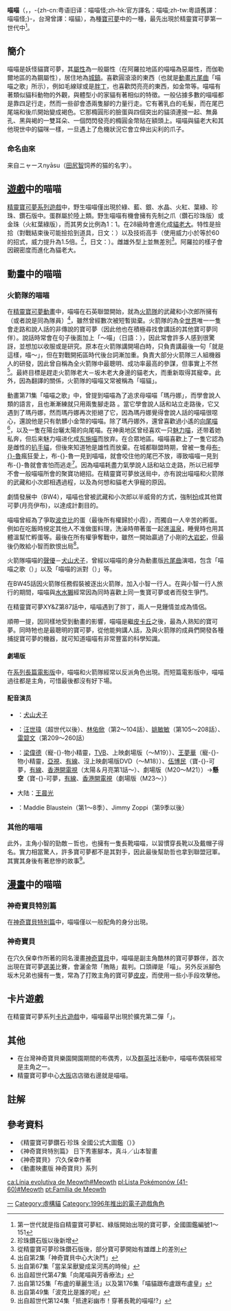 {{trivia|time=2020-02-02T08:27:48+00:00}}
{{Otheruse|喵喵叫}}
{{noteTA
|G1=神奇寶貝
}}
{{Pokemon Infobox |
image= [[File:Meowth2.png|File:Meowth2.png]]|<!-- 圖片 -->
name= 喵喵叫 |<!-- 名字 -->
number= 52|<!-- 全國編號 -->
prev= [[三地鼠|三地鼠]] |<!-- 前項 -->
next= [[貓老大|貓老大]] |<!-- 後項 -->
japanese= {{lang|ja|ニャース}} - nyāsu|<!-- 日文名稱 -->
english= Meowth|<!-- 英文名稱 -->
othername= 喵-{}-喵怪、喵貓|<!-- 其他譯名 -->
evolvesfrom= 無 |<!-- 進化自 -->
evolvesto= [[貓老大|貓老大]]/[[貓頭目|貓頭目]](伽勒爾的樣子才能進化) |<!-- 可進化成 -->
stage= 基本 |<!-- 進化等級 -->
<!--
進化等級分為基本，一級進化，二級進化及幼生期四種
-->
species=妖怪貓寶可夢 |<!-- 總類 -->
type= 一般/惡(阿羅拉的樣子)/鋼(伽勒爾的樣子) |<!-- 屬性一 -->
height= 0.4 |<!-- 身高(米) -->
weight= 4.2 |<!-- 體重(公斤) -->
color=黃色/藍色(阿羅拉的樣子)/灰色(伽勒爾的樣子) |<!-- 顏色 -->
ability=撿拾或技術高手 |<!-- 特性 -->
move=聚寶功、亂抓 |<!-- 絕招 -->
shinycolor= |<!-- 閃光顏色 -->
johtonumber= 136 |<!-- 城都聯盟編號 -->
johtoprev= [[火爆猴|火爆猴]] |<!-- 城都聯盟前項 -->
johtonext= [[貓老大|貓老大]] |<!-- 城都聯盟後項 -->
hoennnumber= |<!-- 芳緣地方編號 -->
hoennprev= |<!-- 芳緣地方前項 -->
hoennnext= |<!-- 芳緣地方後項 -->
sinnohnumber= |<!-- 神奧地方編號 -->
sinnohprev= |<!-- 神奧地方前項 -->
sinnohnext= |<!-- 神奧地方後項 -->
}}
'''喵喵'''（{{lang-ja|ニャース}}，{{lang-en|Meowth}}，-{zh-cn:粤语旧译：喵喵怪;zh-hk:官方譯名：喵喵;zh-tw:粵語舊譯：喵喵怪;}-，台灣曾譯：喵貓），為{{NUMBEROFPOKEMON}}種[[寶可夢|寶可夢]]中的一種，最先出現於精靈寶可夢第一世代中<ref>第一世代就是指自精靈寶可夢紅、綠版開始出現的寶可夢，全國圖鑑編號1～151</ref>。

==簡介==
喵喵是妖怪貓寶可夢，其[[神奇寶貝屬性|屬性]]為一般屬性（在阿羅拉地區的喵喵為惡屬性，而伽勒爾地區的為鋼屬性），居住地為[[城鎮|城鎮]]。喜歡圓滾滾的東西（也就是[[動畫|動畫]][[片尾曲|片尾曲]]「喵喵之歌」所示），例如毛線球或是[[胖丁|胖丁]]，也喜歡閃亮亮的東西，如金幣等。喵喵有著類似貓科動物的外觀，與體型小的家貓有著相似的特徵。一般佔據多數的喵喵都是靠四足行走，然而一些卻會憑兩隻腳的力量行走。它有著乳白的毛髮，而在尾巴尾端和後爪開始變成褐色。它那橢圓形的臉蛋與四個突出的貓須連接一起、無鼻孔、黑與褐的一雙耳朵、一個閃閃發亮的橢圓金幣貼在額頭上。喵喵與貓老大和其他現世中的貓咪一樣，一旦遇上了危機狀況它會立伸出尖利的爪子。

===命名由來===
来自ニャースnyāsu（[[田尻智|田尻智]]饲养的猫的名字）。

==[[神奇寶貝遊戲列表|遊戲]]中的喵喵==
[[神奇寶貝遊戲列表|精靈寶可夢系列遊戲]]中，野生喵喵僅出現於綠、藍、銀、水晶、火紅、葉綠、珍珠、鑽石版中。蛋群屬於陸上類。野生喵喵有機會擁有先制之爪（鑽石珍珠版）或金珠（火紅葉綠版），而其男女比例為1：1。在28級時會進化成[[貓老大|貓老大]]。特性是撿拾（對戰結束後可能撿拾到道具，日文：{{lang|ja|ものひろい}}）以及技術高手（使用威力小於等於60的招式，威力提升為1.5倍。<ref>珍珠鑽石版以後新增</ref>，日文：{{lang|ja|テクニシャン}}）。雌雄外型上並無差別<ref>從精靈寶可夢珍珠鑽石版後，部分寶可夢開始有雄雌上的差別</ref>。阿羅拉的樣子會因親密度而進化為貓老大。

==動畫中的喵喵==
===火箭隊的喵喵===
在[[神奇寶貝動畫版|精靈寶可夢動畫]]中，喵喵在石英聯盟開始，就為[[精靈寶可夢動畫角色列表#火箭隊三人組|火箭隊]]的武藏和小次郎所擁有（或者說是同為隊員）<ref>出自第2集「神奇寶貝中心大決鬥」</ref>，雖然曾經數次被短暫拋棄。火箭隊的為全[[世界|世界]]唯一一隻會走路和說人話的非傳說的寶可夢（因此他也在積極尋找會講話的其他寶可夢同伴）。說話時常會在句子後面加上「～喵」（日語：{{lang|ja|～ニャ}}），因此常會許多人感到很驚訝，並想加以收服或是研究。原本在火箭隊講開場白時，只負責講最後一句「就是這樣，喵～」，但在對戰開拓區時代後台詞漸加重。負責大部分火箭隊三人組機器人的研發，因此曾自稱為全火箭隊中最聰明、成功率最高的參謀，但事實上不然<ref>出自第67集「當呆呆獸變成呆河馬的時候」</ref>。最終目標是趕走火箭隊老大－坂木老大身邊的貓老大，而重新取得其寵幸。此外，因為翻譯的關係，火箭隊的喵喵又常被稱為「喵貓」。

動畫第71集「喵喵之歌」中，曾提到喵喵為了追求母喵喵「瑪丹娜」，而學會說人類的語言，且也漸漸練就只用兩隻腳走路<!-- 這段補充 -->。當它學會說人話和站立走路後，它又遇到了瑪丹娜，然而瑪丹娜再次拒絕了它，因為瑪丹娜覺得會說人話的喵喵很噁心，還說他是只有骯髒小金幣的喵喵。除了瑪丹娜外，還曾喜歡過小遙的[[向尾喵|向尾喵]]<ref>出自超世代第47集「向尾喵與芳香療法」</ref>，以及一隻在陽台曬太陽的向尾喵。在神奥地区曾经喜欢一只[[魅力喵|魅力喵]]，还带着她私奔，但后来魅力喵进化成[[东施喵|东施喵]]而放弃。在合眾地區。喵喵喜歡上了一隻它認為是雌性的[[扒手貓|扒手貓]]，但後來知道牠是雄性而放棄。在城都聯盟時期，曾被一隻母[[布魯|布-{}-魯]]瘋狂愛上，布-{}-魯一見到喵喵，就會咬住他的尾巴不放，導致喵喵一見到布-{}-魯就會害怕而逃走<ref>出自第125集「布盧的華麗生活」以及第176集「喵貓跟布盧跟布盧皇」</ref>。因為喵喵耗盡力氣學說人話和站立走路，所以已經學不會一般喵喵所會的聚寶功絕招。在精靈寶可夢放送局中，亦有說出喵喵和火箭隊的武藏和小次郎相遇過程，以及為何想和貓老大爭寵的原因。

<!-- 和皮卡丘（第105集--皮卡丘對抗喵喵）、第97集--喵喵之島與胖丁 -->
劇情發展中（BW4），喵喵也曾被武藏和小次郎以半威脅的方式，強制[[Cosplay|扮]]成其他寶可夢(月亮伊布)，以達成計劃目的。

喵喵曾經為了爭取[[波克比|波克比]]的蛋（最後所有權歸於小霞），而獨自一人辛苦的孵蛋。例如在吃飯時規定其他人不准做蛋料理，洗澡時帶著蛋一起進[[溫泉|溫泉]]，睡覺時也用其體溫幫忙孵蛋等。最後在所有權爭奪戰中，雖然一開始贏過了小剛的[[大岩蛇|大岩蛇]]，但最後仍敗給小智而飲恨出局<ref>出自第49集「波克比是誰的呢」</ref>。

火箭隊喵喵的[[聲優|聲優]]－[[犬山犬子|犬山犬子]]，曾經以喵喵的身分為動畫版[[片尾曲|片尾曲]]演唱，包含「喵喵之歌（{{lang|ja|ニャースのうた}}）」以及「喵喵的派對（{{lang|ja|ニャースのパーティ}}）」等。

在BW45話因火箭隊任務假裝被逐出火箭隊，加入小智一行人。在與小智一行人旅行的期間，喵喵與[[水水獺|水水獺]]經常因為同時喜歡上同一隻寶可夢或者而發生爭鬥。

在精靈寶可夢XY&Z第87話中，喵喵遇到了胖丁，兩人一見鍾情並成為情侶。

順帶一提，因同樣地受到動畫的影響，喵喵是繼[[皮卡丘|皮卡丘]]之後，最為人熟知的寶可夢。同時牠也是最聰明的寶可夢，從他能夠講人話，及與火箭隊的成員們開發各種捕捉寶可夢的機器，就可知道喵喵有非常豐富的科學知識。

====劇場版====
在[[神奇寶貝電影版|系列長篇電影版]]中，喵喵和火箭隊經常以反派角色出現。而短篇電影版中，喵喵過往都是主角，可惜最後都沒有好下場。

====配音演员====
*{{flag|日本}}：[[犬山犬子|犬山犬子]]
*{{flag|台灣}}：[[汪世瑋|汪世瑋]]（超世代以後）、[[林佑俽|林佑俽]]（第2～104話）、[[姚敏敏|姚敏敏]]（第105～208話）、[[雷碧文|雷碧文]]（第209～260話）
*{{flag|香港}}：[[梁偉德|梁偉德]]（寵-{}-物小精靈，[[TVB|TVB]]、上映劇場版（～M19））、[[王夢華|王夢華]]（寵-{}-物小精靈，[[亞視|亞視]]、[[香港有線電視|有線]]、沒上映劇場版DVD（～M18））、[[伍博民|伍博民]]（寶-{}-可夢，[[香港有線電視|有線]]、[[香港開電視|香港開電視]]（太陽＆月亮第1話～）、劇場版（M20～M21））→'''懸空'''（寶-{}-可夢，[[香港有線電視|有線]]、[[香港開電視|香港開電視]]（劇場版（M23～））
*{{flag|中國}}大陆：[[王晨光|王晨光]]
*{{flag|美國}}：Maddie Blaustein（第1～8季）、Jimmy Zoppi（第9季以後）

===其他的喵喵===
此外，主角小智的勁敵－哲也，也擁有一隻長靴喵喵，以習慣穿長靴以及戴帽子得名。實力相當驚人，許多寶可夢都不是其對手，因此最後幫助哲也拿到聯盟冠軍。其實其身後有著悲慘的故事<ref>出自超世代第124集「抵達彩幽市！穿著長靴的喵喵!?」</ref>。

==[[漫畫|漫畫]]中的喵喵==
===神奇寶貝特別篇===
在[[神奇寶貝特別篇|神奇寶貝特別篇]]中，喵喵僅以一般配角的身分出現。

===神奇寶貝===
在穴久保幸作所著的同名漫畫[[神奇寶貝_(漫畫)|神奇寶貝]]中，喵喵是副主角酷林的寶可夢夥伴，首次出現在寶可夢[[選美|選美]]比賽，會灑金幣「賄賂」裁判。口頭禪是「喵」。另外反派腳色坂木兄弟也擁有一隻，常為了打敗主角的寶可夢[[皮皮|皮皮]]，而使用一些小手段攻擊他。

==卡片遊戲==
在精靈寶可夢系列[[卡片遊戲|卡片遊戲]]中，喵喵最早出現於擴充第二彈「{{lang|ja|闇からの挑戦}}」。

==其他==
*在台灣神奇寶貝樂園開園期間的布偶秀，以及[[群英社|群英社]]活動中，喵喵布偶裝經常是主角之一。
*精靈寶可夢中心[[大阪市|大阪]]店店徽右邊就是喵喵。

==註解==
{{Reflist}}

==參考資料==
*《精靈寶可夢鑽石·珍珠 全國公式大圖鑑（{{lang|ja|ポケットモンスター ダイヤモンド・パール　公式全国大図鑑}}）》
*《神奇寶貝特別篇》 日下秀憲腳本，真斗／山本智畫
*《神奇寶貝》 穴久保幸作著
*《動畫映畫版 神奇寶貝》系列

{{寶可夢列表}}
{{DEFAULTSORT:Meowth}}
[[Category:寶可夢世代|一]]
[[Category:虛構貓|Category:虛構貓]]
[[Category:1996年推出的電子遊戲角色|Category:1996年推出的電子遊戲角色]]

[[ca:Línia_evolutiva_de_Meowth#Meowth|ca:Línia evolutiva de Meowth#Meowth]]
[[pl:Lista_Pokémonów_(41-60)#Meowth|pl:Lista Pokémonów (41-60)#Meowth]]
[[pt:Família_de_Meowth|pt:Família de Meowth]]